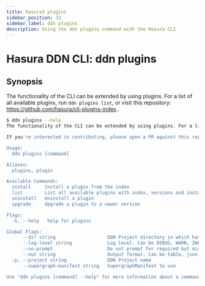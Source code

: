 ```yaml
---
title: hasura3 plugins
sidebar_position: 33
sidebar_label: ddn plugins
description: Using the ddn plugins command with the Hasura CLI
---
```


# Hasura DDN CLI: ddn plugins 

## Synopsis
The functionality of the CLI can be extended by using plugins. For a list of all available plugins, run ``ddn plugins list``, or visit this repository: https://github.com/hasura/cli-plugins-index..

```bash
$ ddn plugins --help
The functionality of the CLI can be extended by using plugins. For a list of all available plugins, run ``ddn plugins list``, or visit this repository: https://github.com/hasura/cli-plugins-index.

If you're interested in contributing, please open a PR against this repo.

Usage:
  ddn plugins [command]

Aliases:
  plugins, plugin

Available Commands:
  install     Install a plugin from the index
  list        List all available plugins with index, versions and installation status
  uninstall   Uninstall a plugin
  upgrade     Upgrade a plugin to a newer version

Flags:
  -h, --help   help for plugins

Global Flags:
      --dir string                   DDN Project directory in which hasura.yaml is present (default ".")
      --log-level string             Log level. Can be DEBUG, WARN, INFO, ERROR, or FATAL. (default "INFO")
      --no-prompt                    Do not prompt for required but missing flags
      --out string                   Output format. Can be table, json or yaml. (default "table")
  -p, --project string               DDN Project name
      --supergraph-manifest string   SupergraphManifest to use

Use "ddn plugins [command] --help" for more information about a command.
```


